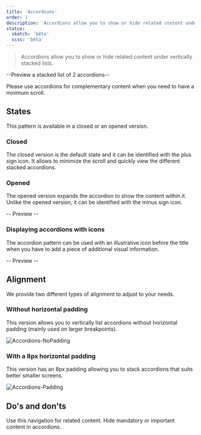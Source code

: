 ```yaml
---
title: 'Accordions'
order: 1
description: 'Accordions allow you to show or hide related content under vertically stacked lists'
status:
  sketch: 'bêta'
  scss: 'bêta'
---
```


> Accordions allow you to show or hide related content under vertically stacked lists.

--Preview a stacked list of 2 accordions--

  <Highlight theme="tips" title="When to use">

  Please use accordions for complementary content when you need to have a minimum scroll.

  </Highlight>

## States

This pattern is available in a closed or an opened version.

### Closed

The closed version is the default state and it can be identified with the plus sign icon. It allows to minimize the scroll and quickly view the different stacked accordions.

<Preview path="basic" nude/>

### Opened

The opened version expands the accordion to show the content within it. Unlike the opened version, it can be identified with the minus sign icon.

-- Preview --

### Displaying accordions with icons

The accordion pattern can be used with an illustrative icon before the title when you have to add a piece of additional visual information.

-- Preview --

## Alignment

We provide two different types of alignment to adjust to your needs.

### Without horizontal padding

This version allows you to vertically list accordions without horizontal padding (mainly used on larger breakpoints).

![Accordions-NoPadding](Accordions-NoPadding--Zoning.png)

### With a 8px horizontal padding

This version has an 8px padding allowing you to stack accordions that suits better smaller screens.

![Accordions-Padding](Accordions-Padding--Zoning.png)

## Do's and don'ts

<HintItem>Use this navigation for related content.</HintItem>
<HintItem dont>Hide mandatory or important content in accordions.</HintItem>
